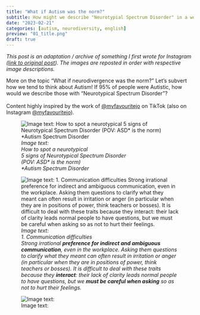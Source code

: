 ```yaml
---
title: "What if Autism was the norm?"
subtitle: How might we describe "Neurotypial Spectrum Disorder" in a world where most people are Autistic?
date: "2023-02-21"
categories: [autism, neurodiversity, english]
preview: "01_title.png"
draft: true
---
```


| *This post is an adaptation / archive of something I first wrote for Instagram ([link to original post](https://www.instagram.com/p/CozyDJ1tsCS/)). The images are reposted in order with respective image descriptions.*

More on the topic "What if neurodivergence was the norm?" Let's subvert how we tend to think about Autism! If 95% of people were Autistic, how would we describe those with "Neurotypical Spectrum Disorder"?\
\
Content highly inspired by the work of [\@myfavouritejo](https://www.tiktok.com/@myfavouritejo) on TikTok (also on Instagram [\@myfavouritejo](https://www.instagram.com/myfavouritejo/)).

![*Image text:\
How to spot a neurotypical\
5 signs of Neurotypical Spectrum Disorder\
(POV: ASD\* is the norm)\
\*Autism Spectrum Disorder*](01_title.png)

![*Image text:\
1. Communication difficulties\
Strong irrational **preference for indirect and ambiguous communication**, even in the workplace. Asking them questions to clarify what they meant can often result in irritation or anger (in particular when they are in positions of power, think teachers or bosses). It is difficult to deal with these traits because they **interact**: their lack of clarity leads normal people to have questions, but we **must be careful when asking** so as not to hurt their feelings.*](02_point-1.png)

![Image text:](03_point-2.png)
